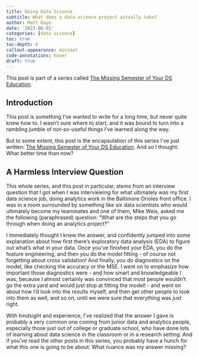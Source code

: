 ```yaml
---
title: Doing Data Science
subtitle: What does a data science project actually take?
author: Matt Kaye
date: '2023-06-01'
categories: [data science]
toc: true
toc-depth: 4
callout-appearance: minimal
code-annotations: hover
draft: true
---
```


::: {.callout-note}
This post is part of a series called [The Missing Semester of Your DS Education](https://matthewrkaye.com/series.html#the-missing-semester-of-your-ds-education).
:::

## Introduction

This post is something I've wanted to write for a long time, but never quite knew how to. I wasn't sure where to start, and it was bound to turn into a rambling jumble of not-so-useful things I've learned along the way.

But to some extent, this post is the encapsulation of this series I've just written: [The Missing Semester of Your DS Education](https://matthewrkaye.com/series.html#the-missing-semester-of-your-ds-education). And so I thought: What better time than now?

## A Harmless Interview Question

This whole series, and this post in particular, stems from an interview question that I got when I was interviewing for what ultimately was my first data science job, doing analytics work in the Baltimore Orioles front office. I was in a room surrounded by something like six data scientists who would ultimately become my teammates and one of them, Mike Weis, asked me the following (paraphrased) question: "What are the steps that you go through when doing an analytics project?"

I immediately thought I knew the answer, and confidently jumped into some explanation about how first there's exploratory data analysis (EDA) to figure out what's what in your data. Once you've finished your EDA, you do the feature engineering, and then you do the model fitting - of course not forgetting about cross validation! And finally, you do diagnostics on the model, like checking the accuracy or the MSE. I went on to emphasize how important those diagnostics were - and how smart and knowledgeable I was, because I almost certainly was convinced that most people wouldn't go the extra yard and would just stop at fitting the model! - and went on about how I'd look into the results myself, and then get other people to look into them as well, and so on, until we were sure that everything was _just_ right.

With hindsight and experience, I've realized that the answer I gave is probably a very common one coming from junior data and analytics people, especially those just out of college or graduate school, who have done lots of learning about data science in the classroom or in a research setting. And if you've read the other posts in this series, you probably have a hunch for what this one is going to be about: What nuance was my answer missing?

